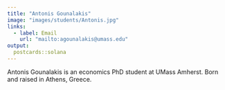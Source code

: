 ```yaml
---
title: "Antonis Gounalakis"
image: "images/students/Antonis.jpg"
links:
  - label: Email
    url: "mailto:agounalakis@umass.edu"
output:
  postcards::solana
---
```

 
Antonis Gounalakis is an economics PhD student at UMass Amherst. Born and raised in Athens, Greece.
